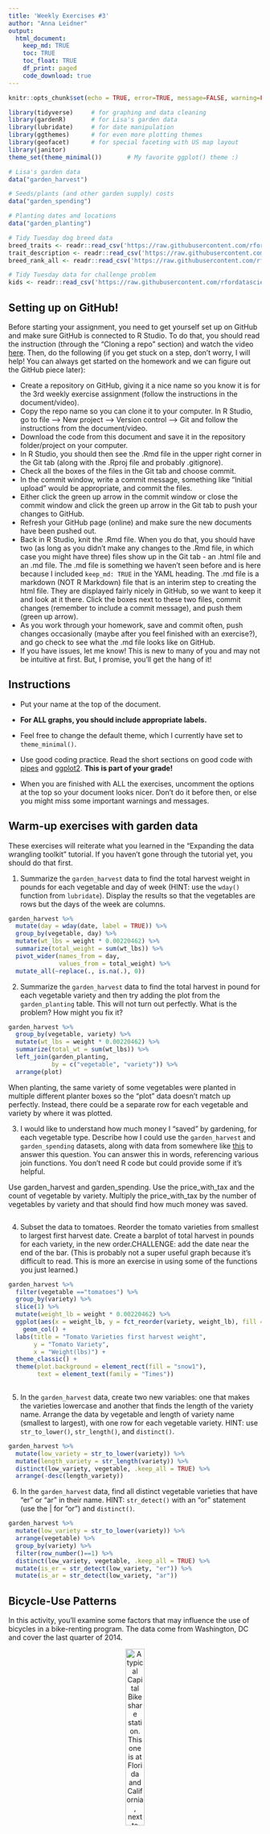 ```yaml
---
title: 'Weekly Exercises #3'
author: "Anna Leidner"
output: 
  html_document:
    keep_md: TRUE
    toc: TRUE
    toc_float: TRUE
    df_print: paged
    code_download: true
---
```



```r
knitr::opts_chunk$set(echo = TRUE, error=TRUE, message=FALSE, warning=FALSE)
```

```r
library(tidyverse)     # for graphing and data cleaning
library(gardenR)       # for Lisa's garden data
library(lubridate)     # for date manipulation
library(ggthemes)      # for even more plotting themes
library(geofacet)      # for special faceting with US map layout
library(janitor)
theme_set(theme_minimal())       # My favorite ggplot() theme :)
```

```r
# Lisa's garden data
data("garden_harvest")

# Seeds/plants (and other garden supply) costs
data("garden_spending")

# Planting dates and locations
data("garden_planting")

# Tidy Tuesday dog breed data
breed_traits <- readr::read_csv('https://raw.githubusercontent.com/rfordatascience/tidytuesday/master/data/2022/2022-02-01/breed_traits.csv')
trait_description <- readr::read_csv('https://raw.githubusercontent.com/rfordatascience/tidytuesday/master/data/2022/2022-02-01/trait_description.csv')
breed_rank_all <- readr::read_csv('https://raw.githubusercontent.com/rfordatascience/tidytuesday/master/data/2022/2022-02-01/breed_rank.csv')

# Tidy Tuesday data for challenge problem
kids <- readr::read_csv('https://raw.githubusercontent.com/rfordatascience/tidytuesday/master/data/2020/2020-09-15/kids.csv')
```

## Setting up on GitHub!

Before starting your assignment, you need to get yourself set up on GitHub and make sure GitHub is connected to R Studio. To do that, you should read the instruction (through the "Cloning a repo" section) and watch the video [here](https://github.com/llendway/github_for_collaboration/blob/master/github_for_collaboration.md). Then, do the following (if you get stuck on a step, don't worry, I will help! You can always get started on the homework and we can figure out the GitHub piece later):

* Create a repository on GitHub, giving it a nice name so you know it is for the 3rd weekly exercise assignment (follow the instructions in the document/video).  
* Copy the repo name so you can clone it to your computer. In R Studio, go to file --> New project --> Version control --> Git and follow the instructions from the document/video.  
* Download the code from this document and save it in the repository folder/project on your computer.  
* In R Studio, you should then see the .Rmd file in the upper right corner in the Git tab (along with the .Rproj file and probably .gitignore).  
* Check all the boxes of the files in the Git tab and choose commit.  
* In the commit window, write a commit message, something like "Initial upload" would be appropriate, and commit the files.  
* Either click the green up arrow in the commit window or close the commit window and click the green up arrow in the Git tab to push your changes to GitHub.  
* Refresh your GitHub page (online) and make sure the new documents have been pushed out.  
* Back in R Studio, knit the .Rmd file. When you do that, you should have two (as long as you didn't make any changes to the .Rmd file, in which case you might have three) files show up in the Git tab - an .html file and an .md file. The .md file is something we haven't seen before and is here because I included `keep_md: TRUE` in the YAML heading. The .md file is a markdown (NOT R Markdown) file that is an interim step to creating the html file. They are displayed fairly nicely in GitHub, so we want to keep it and look at it there. Click the boxes next to these two files, commit changes (remember to include a commit message), and push them (green up arrow).  
* As you work through your homework, save and commit often, push changes occasionally (maybe after you feel finished with an exercise?), and go check to see what the .md file looks like on GitHub.  
* If you have issues, let me know! This is new to many of you and may not be intuitive at first. But, I promise, you'll get the hang of it! 



## Instructions

* Put your name at the top of the document. 

* **For ALL graphs, you should include appropriate labels.** 

* Feel free to change the default theme, which I currently have set to `theme_minimal()`. 

* Use good coding practice. Read the short sections on good code with [pipes](https://style.tidyverse.org/pipes.html) and [ggplot2](https://style.tidyverse.org/ggplot2.html). **This is part of your grade!**

* When you are finished with ALL the exercises, uncomment the options at the top so your document looks nicer. Don't do it before then, or else you might miss some important warnings and messages.


## Warm-up exercises with garden data

These exercises will reiterate what you learned in the "Expanding the data wrangling toolkit" tutorial. If you haven't gone through the tutorial yet, you should do that first.

  1. Summarize the `garden_harvest` data to find the total harvest weight in pounds for each vegetable and day of week (HINT: use the `wday()` function from `lubridate`). Display the results so that the vegetables are rows but the days of the week are columns.

```r
garden_harvest %>% 
  mutate(day = wday(date, label = TRUE)) %>%
  group_by(vegetable, day) %>%
  mutate(wt_lbs = weight * 0.00220462) %>%
  summarize(total_weight = sum(wt_lbs)) %>%
  pivot_wider(names_from = day,
              values_from = total_weight) %>%
  mutate_all(~replace(., is.na(.), 0))

```

  2. Summarize the `garden_harvest` data to find the total harvest in pound for each vegetable variety and then try adding the plot from the `garden_planting` table. This will not turn out perfectly. What is the problem? How might you fix it?

```r
garden_harvest %>%
  group_by(vegetable, variety) %>%
  mutate(wt_lbs = weight * 0.00220462) %>%
  summarize(total_wt = sum(wt_lbs)) %>%
  left_join(garden_planting, 
            by = c("vegetable", "variety")) %>%
  arrange(plot)
```
When planting, the same variety of some vegetables were planted in multiple different planter boxes so the “plot” data doesn’t match up perfectly. Instead, there could be a separate row for each vegetable and variety by where it was plotted. 

  3. I would like to understand how much money I "saved" by gardening, for each vegetable type. Describe how I could use the `garden_harvest` and `garden_spending` datasets, along with data from somewhere like [this](https://products.wholefoodsmarket.com/search?sort=relevance&store=10542) to answer this question. You can answer this in words, referencing various join functions. You don't need R code but could provide some if it's helpful.

Use garden_harvest and garden_spending. Use the price_with_tax and the count of vegetable by variety. Multiply the price_with_tax by the number of vegetables by variety and that should find how much money was saved.

```r

```

  4. Subset the data to tomatoes. Reorder the tomato varieties from smallest to largest first harvest date. Create a barplot of total harvest in pounds for each variety, in the new order.CHALLENGE: add the date near the end of the bar. (This is probably not a super useful graph because it's difficult to read. This is more an exercise in using some of the functions you just learned.)

```r
garden_harvest %>%
  filter(vegetable =="tomatoes") %>%
  group_by(variety) %>%
  slice(1) %>%
  mutate(weight_lb = weight * 0.00220462) %>%
  ggplot(aes(x = weight_lb, y = fct_reorder(variety, weight_lb), fill = variety)) +
    geom_col() +
  labs(title = "Tomato Varieties first harvest weight", 
       y = "Tomato Variety", 
       x = "Weight(lbs)") +
  theme_classic() +
  theme(plot.background = element_rect(fill = "snow1"),
        text = element_text(family = "Times"))
  
```

  5. In the `garden_harvest` data, create two new variables: one that makes the varieties lowercase and another that finds the length of the variety name. Arrange the data by vegetable and length of variety name (smallest to largest), with one row for each vegetable variety. HINT: use `str_to_lower()`, `str_length()`, and `distinct()`.
  
```r
garden_harvest %>%
  mutate(low_variety = str_to_lower(variety)) %>%
  mutate(length_variety = str_length(variety)) %>%
  distinct(low_variety, vegetable, .keep_all = TRUE) %>%
  arrange(-desc(length_variety))

```

  6. In the `garden_harvest` data, find all distinct vegetable varieties that have "er" or "ar" in their name. HINT: `str_detect()` with an "or" statement (use the | for "or") and `distinct()`.

```r
garden_harvest %>%
  mutate(low_variety = str_to_lower(variety)) %>%
  arrange(vegetable) %>%
  group_by(variety) %>%
  filter(row_number()==1) %>%
  distinct(low_variety, vegetable, .keep_all = TRUE) %>%
  mutate(is_er = str_detect(low_variety, "er")) %>%
  mutate(is_ar = str_detect(low_variety, "ar")) 
```


## Bicycle-Use Patterns

In this activity, you'll examine some factors that may influence the use of bicycles in a bike-renting program.  The data come from Washington, DC and cover the last quarter of 2014.

<center>

![A typical Capital Bikeshare station. This one is at Florida and California, next to Pleasant Pops.](https://www.macalester.edu/~dshuman1/data/112/bike_station.jpg){width="30%"}


![One of the vans used to redistribute bicycles to different stations.](https://www.macalester.edu/~dshuman1/data/112/bike_van.jpg){width="30%"}

</center>

Two data tables are available:

- `Trips` contains records of individual rentals
- `Stations` gives the locations of the bike rental stations

Here is the code to read in the data. We do this a little differently than usual, which is why it is included here rather than at the top of this file. To avoid repeatedly re-reading the files, start the data import chunk with `{r cache = TRUE}` rather than the usual `{r}`.

```r
data_site <- 
  "https://www.macalester.edu/~dshuman1/data/112/2014-Q4-Trips-History-Data.rds" 
Trips <- readRDS(gzcon(url(data_site)))
Stations<-read_csv("http://www.macalester.edu/~dshuman1/data/112/DC-Stations.csv")
```

**NOTE:** The `Trips` data table is a random subset of 10,000 trips from the full quarterly data. Start with this small data table to develop your analysis commands. **When you have this working well, you should access the full data set of more than 600,000 events by removing `-Small` from the name of the `data_site`.**

### Temporal patterns

It's natural to expect that bikes are rented more at some times of day, some days of the week, some months of the year than others. The variable `sdate` gives the time (including the date) that the rental started. Make the following plots and interpret them:

  7. A density plot, which is a smoothed out histogram, of the events versus `sdate`. Use `geom_density()`.
  
```r
Trips %>%
  ggplot(aes(x = sdate)) +
  geom_density() +
  labs(title = "Density of Bike Rentals Between October and January", 
       x = "Date", 
       y = "Density of Bike Rentals") +
  theme(plot.background = element_rect(fill = "snow1"),
        text = element_text(family = "Times")) 

```
  
  8. A density plot of the events versus time of day.  You can use `mutate()` with `lubridate`'s  `hour()` and `minute()` functions to extract the hour of the day and minute within the hour from `sdate`. Hint: A minute is 1/60 of an hour, so create a variable where 3:30 is 3.5 and 3:45 is 3.75.
  
```r
Trips %>%
  mutate(hr = hour(sdate), mn = minute(sdate)) %>%
  mutate(t_day = hr+(mn/60)) %>%
  ggplot(aes(x = t_day)) +
  geom_density() +
  labs(title = "Density of Bike Rentals Throughout 24 Hours", 
       x = "Time of Day", 
       y = "Density of Bike Rentals") +
  theme(plot.background = element_rect(fill = "snow1"),
        text = element_text(family = "Times")) 
```
  
  9. A bar graph of the events versus day of the week. Put day on the y-axis.
  
```r
  
Trips %>%
  mutate(day = wday(sdate, label = TRUE)) %>%
  #mutate(day = weekdays(Trips$sdate)) %>%
  ggplot(aes(y = day, fill = day)) +
  geom_bar() +
  theme_classic()

# c("Sunday", "Monday", "Tuesday", "Wednesday", "Thursday", 
#     "Friday", "Saturday")[as.POSIXlt(Trips$sdate)$wday + 1]

```
  
  10. Facet your graph from exercise 8. by day of the week. Is there a pattern?
  
```r
Trips %>%
  mutate(hr = hour(sdate), mn = minute(sdate)) %>%
  mutate(t_day = hr+(mn/60)) %>% 
  #mutate(day = weekdays(Trips$sdate)) %>%
  mutate(day = wday(sdate, label = TRUE)) %>%
  ggplot(aes(x = t_day)) +
  geom_density() +
  facet_wrap(vars(day)) +
  labs(title = "Events during The Week", 
       x = "Time of Day", 
       y = "Event density") +
  theme(plot.background = element_rect(fill = "snow1"),
        text = element_text(family = "Times"))
```
There is a pattern of this facetted graph. On weekdays, Mon-Friday, we see the density increases during the two peaks: when workers are traveling to work, and then increasing again when workers are traveling home from work. On weekends, density of events gradually increases during the day and then decreases as night approaches. 

The variable `client` describes whether the renter is a regular user (level `Registered`) or has not joined the bike-rental organization (`Causal`). The next set of exercises investigate whether these two different categories of users show different rental behavior and how `client` interacts with the patterns you found in the previous exercises. 

  11. Change the graph from exercise 10 to set the `fill` aesthetic for `geom_density()` to the `client` variable. You should also set `alpha = .5` for transparency and `color=NA` to suppress the outline of the density function.
  
```r
Trips %>%
  mutate(hr = hour(sdate), mn = minute(sdate)) %>%
  mutate(t_day = hr+(mn/60)) %>% 
  mutate(day = weekdays(Trips$sdate)) %>%
  ggplot(aes(x = t_day, fill = client)) +
  geom_density(alpha = 0.5, color = NA) +
  facet_wrap(vars(day)) +
  labs(title = "Events during the day", 
       x = "Time of Day (hrs)", 
       y = "Event density") +
  theme(plot.background = element_rect(fill = "snow1"),
        text = element_text(family = "Times"))
```

  12. Change the previous graph by adding the argument `position = position_stack()` to `geom_density()`. In your opinion, is this better or worse in terms of telling a story? What are the advantages/disadvantages of each?
  
```r
Trips %>%
  mutate(hr = hour(sdate), mn = minute(sdate)) %>%
  mutate(t_day = hr+(mn/60)) %>% 
  mutate(day = weekdays(Trips$sdate)) %>%
  ggplot(aes(x = t_day, fill = client)) +
  geom_density(alpha = 0.5, color = NA, position = position_stack()) +
  facet_wrap(vars(day)) +
  labs(title = "Events during the day by day of the week", 
       x = "Time of Day (hrs)", 
       y = "Event density") +
  theme(plot.background = element_rect(fill = "snow1"),
        text = element_text(family = "Times"))
```
Personally, I find the first graph in question 11 to be much easier to read and interpret and is better for story telling. The first graph is better for distinctly seeing the separate activity of Casual and Registered riders throughout each day of the week. The second graph is better if you want to see the cumulative total density of both casual and registered riders throughout each day of the week. 


  13. In this graph, go back to using the regular density plot (without `position = position_stack()`). Add a new variable to the dataset called `weekend` which will be "weekend" if the day is Saturday or Sunday and  "weekday" otherwise (HINT: use the `ifelse()` function and the `wday()` function from `lubridate`). Then, update the graph from the previous problem by faceting on the new `weekend` variable. 
  
```r
Trips %>%
  mutate(day = wday(sdate, label = TRUE)) %>%
  mutate(weekend = ifelse(day == c("Sat", "Sun"), "weekend", "weekday")) %>%
  mutate(hr = hour(sdate), mn = minute(sdate)) %>%
  mutate(t_day = hr+(mn/60)) %>%
  ggplot(aes(x = t_day, 
             fill = client)) +
  geom_density(alpha = 0.5, 
               color = NA) +
  facet_wrap(~weekend) +
  labs(title = "Events during the weekday vs weekend", 
       x = "Time of Day (hrs)", 
       y = "Event density") +
  theme(plot.background = element_rect(fill = "snow1"),
        text = element_text(family = "Times"))
```
  
  14. Change the graph from the previous problem to facet on `client` and fill with `weekday`. What information does this graph tell you that the previous didn't? Is one graph better than the other?
  
```r
Trips %>%
  mutate(day = wday(sdate, label = TRUE)) %>%
  mutate(weekend = ifelse(day == c("Sat", "Sun"), "weekend", "weekday")) %>%
  mutate(hr = hour(sdate), mn = minute(sdate)) %>%
  mutate(t_day = hr+(mn/60)) %>%
  ggplot(aes(x = t_day, 
             fill = weekend)) +
  geom_density(alpha = 0.5, 
               color = NA) +
  facet_wrap(~client) +
  labs(title = "Events during the day by day of the week", 
       x = "Time of Day (hrs)", 
       y = "Event density") +
  theme(plot.background = element_rect(fill = "snow1"),
        text = element_text(family = "Times"))
```
The first graph shows the usage of casual vs registered riders on weekdays and weekends, while the second shows the usage of on weekdays vs weekends by casual and registered riders. The graphs are similar, but the first is more a comparison of client type by week day, while the second is more a comparison of how each client type rides on the days of the week. As both graphs are very similar, I think they are equally useful for slightly different comparisons/questions.

### Spatial patterns

  15. Use the latitude and longitude variables in `Stations` to make a visualization of the total number of departures from each station in the `Trips` data. Use either color or size to show the variation in number of departures. We will improve this plot next week when we learn about maps!
  
```r
Trips %>%
  left_join(Stations, 
            by = c("sstation" = "name")) %>%
  group_by(lat, long) %>%
  ggplot(aes(x = long, y = lat)) + 
  geom_count(shape = 1) +
  labs(title = "Total Number of Departures by Station Location", 
       x = "Latitude", 
       y =  "Longitude") +
    theme(plot.background = element_rect(fill = "snow1"),
        text = element_text(family = "Times"))
 
  
# Trips %>%
#   left_join(Stations, 
#             by = c("sstation" = "name")) %>%
#   group_by(lat, long) %>%
#   ggplot(aes(x = lat, y = long)) +  
#   geom_point()
#   
```
  
  16. Only 14.4% of the trips in our data are carried out by casual users. Create a plot that shows which area(s) have stations with a much higher percentage of departures by casual users. What patterns do you notice? (Again, we'll improve this next week when we learn about maps).
  
```r
Trips %>%
  left_join(Stations, 
            by = c("sstation" = "name")) %>%
  group_by(lat, long) %>%
  ggplot(aes(x = long, y = lat, color = client)) + 
  geom_count(shape= 5) +
  labs(title = "Total Number of Departures by Station Location", 
       x = "Latitude", 
       y =  "Longitude") +
    theme(plot.background = element_rect(fill = "snow1"),
        text = element_text(family = "Times"))
```
Much of the departure locations are concentrated in a specific area, likely the center of the city. More of the departure locations that are father away from that central location are registered riders who are likely commuting into the more dense area. However, it is still a little bit hard to read the data when the points are so densely placed. 

**DID YOU REMEMBER TO GO BACK AND CHANGE THIS SET OF EXERCISES TO THE LARGER DATASET? IF NOT, DO THAT NOW.**

## Dogs!

In this section, we'll use the data from 2022-02-01 Tidy Tuesday. If you didn't use that data or need a little refresher on it, see the [website](https://github.com/rfordatascience/tidytuesday/blob/master/data/2022/2022-02-01/readme.md).

  17. The final product of this exercise will be a graph that has breed on the y-axis and the sum of the numeric ratings in the `breed_traits` dataset on the x-axis, with a dot for each rating. First, create a new dataset called `breed_traits_total` that has two variables -- `Breed` and `total_rating`. The `total_rating` variable is the sum of the numeric ratings in the `breed_traits` dataset (we'll use this dataset again in the next problem). Then, create the graph just described. Omit Breeds with a `total_rating` of 0 and order the Breeds from highest to lowest ranked. You may want to adjust the `fig.height` and `fig.width` arguments inside the code chunk options (eg. `{r, fig.height=8, fig.width=4}`) so you can see things more clearly - check this after you knit the file to assure it looks like what you expected.

```r
breed_traits_total <- breed_traits %>%
  mutate(Breed = str_squish(Breed)) %>%
  #select(newBreed, Year, Rank)
  select(-c(`Coat Type`:`Coat Length`)) %>%
  pivot_longer(cols = -Breed, 
               names_to = "Category", 
               values_to = "Rankings") %>%
  group_by(Breed) %>%
  mutate(total_rating = sum(Rankings)) %>%
  #mutate(total_rating = tot_rating > 0) %>%
  select(Breed, total_rating) %>%
  filter(row_number()==1) %>%
  arrange(desc(total_rating)) %>%
  head(194)

breed_traits_total %>% 
  arrange(desc(total_rating)) %>%
  ggplot(aes(x = total_rating,
             y = fct_reorder(Breed, total_rating))) +
  geom_point() +
  labs(title = "Total Rating of Dog Breeds", 
       y = "Breed", 
       x = "Total Rating") +
  theme_clean() +
  theme(plot.background = element_rect(fill = "snow1"),
        text = element_text(family = "Times"))

```

  18. The final product of this exercise will be a graph with the top-20 dogs in total ratings (from previous problem) on the y-axis, year on the x-axis, and points colored by each breed's ranking for that year (from the `breed_rank_all` dataset). The points within each breed will be connected by a line, and the breeds should be arranged from the highest median rank to lowest median rank ("highest" is actually the smallest numer, eg. 1 = best). After you're finished, think of AT LEAST one thing you could you do to make this graph better. HINTS: 1. Start with the `breed_rank_all` dataset and pivot it so year is a variable. 2. Use the `separate()` function to get year alone, and there's an extra argument in that function that can make it numeric. 3. For both datasets used, you'll need to `str_squish()` Breed before joining. 
  
```r
breed_rank_all %>%
  pivot_longer(col = starts_with("20"), 
               names_to = "Year",
               values_to = "Rank") %>%
  separate(Year, 
           into = c("Year", "words"), 
           remove = FALSE, 
           convert = TRUE) %>%
  mutate(Breed = str_squish(Breed)) %>%
  select(Breed, Year, Rank)  #Breed, Year, and their ranking that year. 2013-2020
  
breed_rank_all %>%
  left_join(breed_traits_total, 
            by = "Breed") %>%
  arrange(desc(total_rating)) %>%
  select(Breed, `2013 Rank`, `2014 Rank`, `2015 Rank`, `2016 Rank`, `2017 Rank`, `2018 Rank`, `2019 Rank`, `2020 Rank`, total_rating) %>%
  head(20) %>%#top 20 dogs in total ratings 
  pivot_longer(col = starts_with("20"), 
               names_to = "Year", 
               values_to = "Rank") %>%
  separate(Year, 
           into = c("Year", "words"), 
           remove = FALSE, 
           convert = TRUE) %>%
  select(Breed, total_rating, Rank, Year) %>%
  mutate(Rank = as.integer(Rank)) %>%
  group_by(Breed) %>%
  mutate(median_rank = median((Rank))) %>%  #finds median Rank by Breed
  arrange(-desc(median_rank)) %>% #ordered with best median Rank (1) at the top.
  ggplot(aes(x = Year, 
             y = fct_reorder(Breed, -median_rank), 
             color = Rank)) +
  geom_point() +
  geom_line() +
  labs(title = "Rankings of Dog Breeds by Year", 
       x = "Year", 
       y = "Breeds") +
  theme(plot.background = element_rect(fill = "snow1"),
        text = element_text(family = "Times"))
```
One thing that would make this graph better would be if Miniature American Shepherds, which have NA values for every year except 2020, was removed because of their NA values because otherwise that breed occurs at the top of the ranking list, showing somewhat misleading results. 

  19. Create your own! Requirements: use a `join` or `pivot` function (or both, if you'd like), a `str_XXX()` function, and a `fct_XXX()` function to create a graph using any of the dog datasets. One suggestion is to try to improve the graph you created for the Tidy Tuesday assignment. If you want an extra challenge, find a way to use the dog images in the `breed_rank_all` file - check out the `ggimage` library and [this resource](https://wilkelab.org/ggtext/) for putting images as labels.
  
```r

# add str function and fct function
top_10 <- breed_rank_all %>% 
  slice(1:10) %>%
  select(Breed, `2016 Rank`:`2020 Rank`) 
  
new_top_10 <- top_10 %>% 
  pivot_longer(ends_with("Rank"), #using pivot_longer to make dataset longer. Reduces columns (turns years into individual row values). Years as variables/columns turns into values of year variable. 
               names_to = "year", 
               values_to = "rank") %>% 
  mutate(year = str_remove(year, " Rank") %>% #Str function removes Rank from year values. 
  as.numeric()) %>% #turns string for year into numeric data. 
  group_by(Breed) 

new_top_10 

new_top_10 %>%
  ggplot(aes(x = year, y = rank, color = fct_reorder2(Breed, year, rank))) +
  geom_line() +
  geom_point() +
  #scale_y_continuous(breaks = 1:nrow(new_top_10)) +
  scale_y_reverse(breaks = 1:nrow(new_top_10)) + #above reverses order on graph, but still in wrong order on legend...
  #scale_fill_continuous(trans = 'reverse') +
  #scale_fill_brewer(guide = guide_legend(reverse = TRUE)) +
  #guides(color = guide_colorbar(reverse = TRUE)) +
  labs(title = "Current Top 10 Dog Breeds Since 2016", 
       x = "Year", 
       y = "Ranking", 
       color = "Breeds")
#I reordered the breeds in the color legend but its in the reverse order. 

# new_top_10 %>%
#   ggplot(aes(x = year, y = desc(rank), color = fct_reorder2(Breed, year, rank))) +
#   geom_line() +
#   geom_point() +
#   #scale_y_reverse(breaks = seq(1, max(new_top_10$rank), 1)) +

```
  
## GitHub link

  20. Below, provide a link to your GitHub page with this set of Weekly Exercises. Specifically, if the name of the file is 03_exercises.Rmd, provide a link to the 03_exercises.md file, which is the one that will be most readable on GitHub.

## Challenge problem! 

This problem uses the data from the Tidy Tuesday competition this week, `kids`. If you need to refresh your memory on the data, read about it [here](https://github.com/rfordatascience/tidytuesday/blob/master/data/2020/2020-09-15/readme.md). 

  21. In this exercise, you are going to try to replicate the graph below, created by Georgios Karamanis. I'm sure you can find the exact code on GitHub somewhere, but **DON'T DO THAT!** You will only be graded for putting an effort into this problem. So, give it a try and see how far you can get without doing too much googling. HINT: use `facet_geo()`. The graphic won't load below since it came from a location on my computer. So, you'll have to reference the original html on the moodle page to see it.
  

**DID YOU REMEMBER TO UNCOMMENT THE OPTIONS AT THE TOP?**
